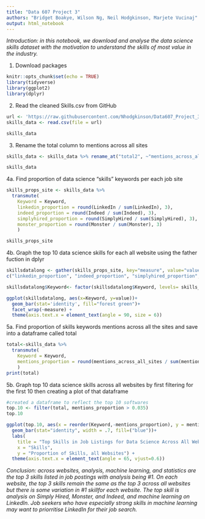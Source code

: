 ```yaml
---
title: "Data 607 Project 3"
authors: "Bridget Boakye, Wilson Ng, Neil Hodgkinson, Marjete Vucinaj"
output: html_notebook
---
```


*Introduction: in this notebook, we download and analyse the data science skills dataset with the motivation to understand the skills of most value in the industry.*

1. Download packages 

```r
knitr::opts_chunk$set(echo = TRUE)
library(tidyverse)
library(ggplot2)
library(dplyr)
```

2. Read the cleaned Skills.csv from GitHub

```r

url <- 'https://raw.githubusercontent.com/Nhodgkinson/Data607_Project_3/main/skills.csv'
skills_data <- read.csv(file = url)

skills_data

```

3. Rename the total column to mentions across all sites

```r

skills_data <- skills_data %>% rename_at("total2", ~"mentions_across_all_sites")

skills_data

```
4a. Find proportion of data science "skills" keywords per each job site 

```r

skills_props_site <- skills_data %>%
  transmute(
    Keyword = Keyword,
    linkedin_proportion = round(LinkedIn / sum(LinkedIn), 3),
    indeed_proportion = round(Indeed / sum(Indeed), 3),
    simplyhired_proportion = round(SimplyHired / sum(SimplyHired), 3),
    monster_proportion = round(Monster / sum(Monster), 3)
    )

skills_props_site

```


4b.  Graph the top 10 data science skills for each all website using the father fuction in dplyr
  
```r

skillsdatalong <- gather(skills_props_site, key="measure", value="value",   
c("linkedin_proportion", "indeed_proportion", "simplyhired_proportion", "monster_proportion"))

skillsdatalong$Keyword<- factor(skillsdatalong$Keyword, levels= skills_props_site$Keyword[order(skills_props_site$linkedin_proportion)])

ggplot(skillsdatalong, aes(x=Keyword, y=value))+
  geom_bar(stat='identity', fill="forest green")+
  facet_wrap(~measure) +
  theme(axis.text.x = element_text(angle = 90, size = 6))
```

5a. Find proportion of skills keywords mentions across all the sites and save into a dataframe called total

```r

total<-skills_data %>%
  transmute(
    Keyword = Keyword,
    mentions_proportion = round(mentions_across_all_sites / sum(mentions_across_all_sites), 3)
    )
print(total)
```

5b. Graph top 10 data science skills across all websites by first filtering for the first 10 then creating a plot of that dataframe

```r
#created a dataframe to reflect the top 10 softwares
top.10 <- filter(total, mentions_proportion > 0.035)
top.10
```

```r

ggplot(top.10, aes(x = reorder(Keyword,-mentions_proportion), y = mentions_proportion))+
  geom_bar(stat="identity", width = .7, fill=("blue"))+
  labs(
    title = "Top Skills in Job Listings for Data Science Across All Websites",
    x = "Skills",
    y = "Proportion of Skills, all Websites") +
  theme(axis.text.x = element_text(angle = 65, vjust=0.6)) 

```
*Conclusion: across websites, analysis, machine learning, and statistics are the top 3 skills listed in job postings with analysis being #1. On each website, the top 3 skills remain the same as the top 3 across all websites but there is some variation in #1 skillfor each website. The top skill is analysis on Simply Hired, Monster, and Indeed, and machine learning on LinkedIn. Job seekers who have especially strong skills in machine learning may want to priorritise LinkedIn for their job search.*